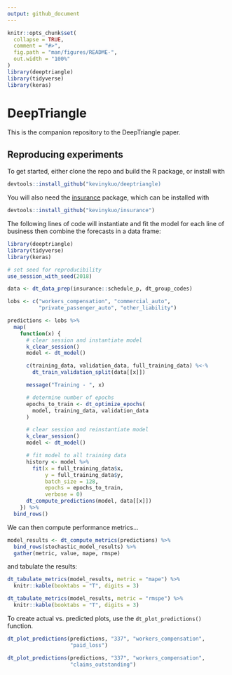 ```yaml
---
output: github_document
---
```


<!-- README.md is generated from README.Rmd. Please edit that file -->

```r
knitr::opts_chunk$set(
  collapse = TRUE,
  comment = "#>",
  fig.path = "man/figures/README-",
  out.width = "100%"
)
library(deeptriangle)
library(tidyverse)
library(keras)
```
# DeepTriangle

This is the companion repository to the DeepTriangle paper.

## Reproducing experiments

To get started, either clone the repo and build the R package, or install with

``` r
devtools::install_github("kevinykuo/deeptriangle)
```

You will also need the [insurance](https://github.com/kevinykuo/insurance) package, which can be installed with

```r
devtools::install_github("kevinykuo/insurance")
```

The following lines of code will instantiate and fit the model for each line of business then combine the forecasts in a data frame:

```r
library(deeptriangle)
library(tidyverse)
library(keras)

# set seed for reproducibility
use_session_with_seed(2018)

data <- dt_data_prep(insurance::schedule_p, dt_group_codes)

lobs <- c("workers_compensation", "commercial_auto",
          "private_passenger_auto", "other_liability")

predictions <- lobs %>%
  map(
    function(x) {
      # clear session and instantiate model
      k_clear_session()
      model <- dt_model()

      c(training_data, validation_data, full_training_data) %<-%
        dt_train_validation_split(data[[x]])

      message("Training - ", x)

      # determine number of epochs
      epochs_to_train <- dt_optimize_epochs(
        model, training_data, validation_data
      )

      # clear session and reinstantiate model
      k_clear_session()
      model <- dt_model()

      # fit model to all training data
      history <- model %>%
        fit(x = full_training_data$x,
            y = full_training_data$y,
            batch_size = 128,
            epochs = epochs_to_train,
            verbose = 0)
      dt_compute_predictions(model, data[[x]])
    }) %>%
  bind_rows()
```

We can then compute performance metrics...

```r
model_results <- dt_compute_metrics(predictions) %>%
  bind_rows(stochastic_model_results) %>%
  gather(metric, value, mape, rmspe)
```

and tabulate the results:

```r
dt_tabulate_metrics(model_results, metric = "mape") %>%
  knitr::kable(booktabs = "T", digits = 3)
```

```r
dt_tabulate_metrics(model_results, metric = "rmspe") %>%
  knitr::kable(booktabs = "T", digits = 3)
```

To create actual vs. predicted plots, use the `dt_plot_predictions()` function.

```r
dt_plot_predictions(predictions, "337", "workers_compensation",
                    "paid_loss")
```

```r
dt_plot_predictions(predictions, "337", "workers_compensation",
                    "claims_outstanding")
```
